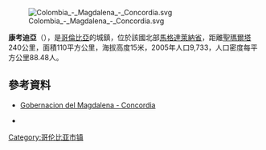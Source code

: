 [[Image:Colombia_-_Magdalena_-_Concordia.svg|right]]

'''康考迪亞'''（{{lang-es|Concordia}}），是[[哥倫比亞|哥倫比亞]]的城鎮，位於該國北部[[馬格達萊納省|馬格達萊納省]]，距離[[聖瑪爾塔|聖瑪爾塔]]240公里，面積110平方公里，海拔高度15米，2005年人口9,733，人口密度每平方公里88.48人。

==參考資料==
*{{es icon}} [https://web.archive.org/web/20070623030110/http://www.gobmagdalena.gov.co/default.asp?id=10&mnu=10 Gobernacion del Magdalena - Concordia]
*{{cite web
|url=http://www.lablaa.org/blaavirtual/revistas/credencial/sept2001/ciudades.htm
|title=Cities and towns foundations
|publisher=Luis Ángel Arango Library
|accessdate=2008-01-07
|archive-date=2019-01-07
|archive-url=https://web.archive.org/web/20190107041807/http://www.banrepcultural.org/blaavirtual/revistas/credencial/sept2001/ciudades.htm%0A
|dead-url=no
}}
{{coord|10.2667|N|74.8333|W|source:kolossus-itwiki|display=title}}

{{Colombia-geo-stub}}
[[Category:哥伦比亚市镇|Category:哥伦比亚市镇]]
{{馬格達萊納省直轄市|state=autocollapse}}